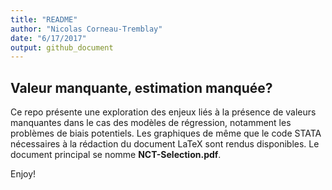 ```yaml
---
title: "README"
author: "Nicolas Corneau-Tremblay"
date: "6/17/2017"
output: github_document
---
```



## Valeur manquante, estimation manquée?
Ce repo présente une exploration des enjeux liés à la présence de valeurs manquantes dans le cas des modèles de régression, notamment les problèmes de biais potentiels. Les graphiques de même que le code STATA nécessaires à la rédaction du document LaTeX sont rendus disponibles. Le document principal se nomme **NCT-Selection.pdf**.

Enjoy!

